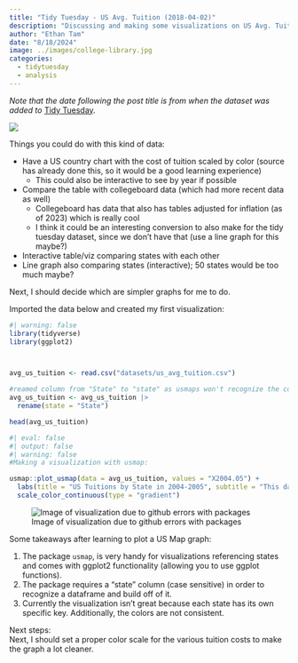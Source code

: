 ```yaml
---
title: "Tidy Tuesday - US Avg. Tuition (2018-04-02)"
description: "Discussing and making some visualizations on US Avg. Tuition"
author: "Ethan Tam"
date: "8/18/2024"
image: ../images/college-library.jpg
categories:
  - tidytuesday
  - analysis
---
```


*Note that the date following the post title is from when the dataset was added to* [Tidy Tuesday](https://github.com/rfordatascience/tidytuesday).

![](..\images\college-library.jpg)

Things you could do with this kind of data:

-   Have a US country chart with the cost of tuition scaled by color (source has already done this, so it would be a good learning experience)
    -   This could also be interactive to see by year if possible
-   Compare the table with collegeboard data (which had more recent data as well)
    -   Collegeboard has data that also has tables adjusted for inflation (as of 2023) which is really cool
    -   I think it could be an interesting conversion to also make for the tidy tuesday dataset, since we don't have that (use a line graph for this maybe?)
-   Interactive table/viz comparing states with each other
-   Line graph also comparing states (interactive); 50 states would be too much maybe?

Next, I should decide which are simpler graphs for me to do.

Imported the data below and created my first visualization:

```r
#| warning: false
library(tidyverse)
library(ggplot2)



avg_us_tuition <- read.csv("datasets/us_avg_tuition.csv")

#reamed column from "State" to "state" as usmaps won't recognize the column otherwise.
avg_us_tuition <- avg_us_tuition |> 
  rename(state = "State")

head(avg_us_tuition)
```

```r
#| eval: false
#| output: false
#| warning: false
#Making a visualization with usmap:

usmap::plot_usmap(data = avg_us_tuition, values = "X2004.05") + 
  labs(title = "US Tuitions by State in 2004-2005", subtitle = "This data is from #the tidy tuesday dataset which consists of multiple years (2004 all the way to #2015.") + 
  scale_color_continuous(type = "gradient")
```

![Image of visualization due to github errors with packages](..\images\Tidy%20Tuesday\2018-04-02\viz1.png)

Some takeaways after learning to plot a US Map graph:

1.  The package `usmap`, is very handy for visualizations referencing states and comes with ggplot2 functionality (allowing you to use ggplot functions).
2.  The package requires a "state" column (case sensitive) in order to recognize a dataframe and build off of it.
3.  Currently the visualization isn't great because each state has its own specific key. Additionally, the colors are not consistent.

Next steps:\
Next, I should set a proper color scale for the various tuition costs to make the graph a lot cleaner.
